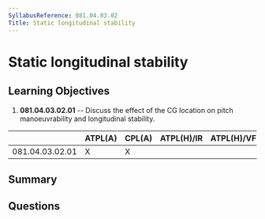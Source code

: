 ```yaml
---
SyllabusReference: 081.04.03.02
Title: Static longitudinal stability
---
```


# Static longitudinal stability

## Learning Objectives

1.  **081.04.03.02.01** -- Discuss the effect of the CG location on pitch
    manoeuvrability and longitudinal stability.

|                 | ATPL(A) | CPL(A) | ATPL(H)/IR | ATPL(H)/VFR | CPL(H) | IR | CBIR(A) |
| --------------- | ------- | ------ | ---------- | ----------- | ------ | -- | ------- |
| 081.04.03.02.01 | X       | X      |            |             |        |    |         |

## Summary

## Questions
